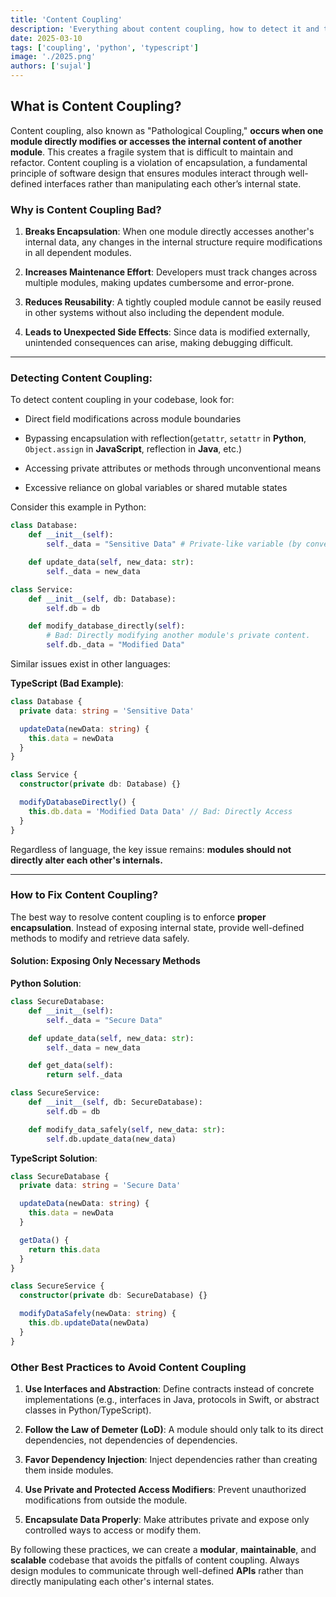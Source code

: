 ```yaml
---
title: 'Content Coupling'
description: 'Everything about content coupling, how to detect it and the solution for it'
date: 2025-03-10
tags: ['coupling', 'python', 'typescript']
image: './2025.png'
authors: ['sujal']
---
```


## What is Content Coupling?

Content coupling, also known as "Pathological Coupling," **occurs when one module directly modifies or accesses the internal content of another module**. This creates a fragile system that is difficult to maintain and refactor. Content coupling is a violation of encapsulation, a fundamental principle of software design that ensures modules interact through well-defined interfaces rather than manipulating each other’s internal state.

### Why is Content Coupling Bad?

1. **Breaks Encapsulation**: When one module directly accesses another's internal data, any changes in the internal structure require modifications in all dependent modules.

2. **Increases Maintenance Effort**: Developers must track changes across multiple modules, making updates cumbersome and error-prone.

3. **Reduces Reusability**: A tightly coupled module cannot be easily reused in other systems without also including the dependent module.

4. **Leads to Unexpected Side Effects**: Since data is modified externally, unintended consequences can arise, making debugging difficult.

---

### Detecting Content Coupling:

To detect content coupling in your codebase, look for:

- Direct field modifications across module boundaries

- Bypassing encapsulation with reflection(`getattr`, `setattr` in **Python**, `Object.assign` in **JavaScript**, reflection in **Java**, etc.)

- Accessing private attributes or methods through unconventional means

- Excessive reliance on global variables or shared mutable states

Consider this example in Python:

```py
class Database:
    def __init__(self):
        self._data = "Sensitive Data" # Private-like variable (by convention)

    def update_data(self, new_data: str):
        self._data = new_data

class Service:
    def __init__(self, db: Database):
        self.db = db

    def modify_database_directly(self):
        # Bad: Directly modifying another module's private content.
        self.db._data = "Modified Data"
```

Similar issues exist in other languages:

**TypeScript (Bad Example)**:

```ts
class Database {
  private data: string = 'Sensitive Data'

  updateData(newData: string) {
    this.data = newData
  }
}

class Service {
  constructor(private db: Database) {}

  modifyDatabaseDirectly() {
    this.db.data = 'Modified Data Data' // Bad: Directly Access
  }
}
```

Regardless of language, the key issue remains: **modules should not directly alter each other's internals.**

---

### How to Fix Content Coupling?

The best way to resolve content coupling is to enforce **proper encapsulation**. Instead of exposing internal state, provide well-defined methods to modify and retrieve data safely.

#### Solution: Exposing Only Necessary Methods

**Python Solution**:

```py
class SecureDatabase:
    def __init__(self):
        self._data = "Secure Data"

    def update_data(self, new_data: str):
        self._data = new_data

    def get_data(self):
        return self._data

class SecureService:
    def __init__(self, db: SecureDatabase):
        self.db = db

    def modify_data_safely(self, new_data: str):
        self.db.update_data(new_data)
```

**TypeScript Solution**:

```ts
class SecureDatabase {
  private data: string = 'Secure Data'

  updateData(newData: string) {
    this.data = newData
  }

  getData() {
    return this.data
  }
}

class SecureService {
  constructor(private db: SecureDatabase) {}

  modifyDataSafely(newData: string) {
    this.db.updateData(newData)
  }
}
```

### Other Best Practices to Avoid Content Coupling

1. **Use Interfaces and Abstraction**: Define contracts instead of concrete implementations (e.g., interfaces in Java, protocols in Swift, or abstract classes in Python/TypeScript).

2. **Follow the Law of Demeter (LoD)**: A module should only talk to its direct dependencies, not dependencies of dependencies.

3. **Favor Dependency Injection**: Inject dependencies rather than creating them inside modules.

4. **Use Private and Protected Access Modifiers**: Prevent unauthorized modifications from outside the module.

5. **Encapsulate Data Properly**: Make attributes private and expose only controlled ways to access or modify them.

By following these practices, we can create a **modular**, **maintainable**, and **scalable** codebase that avoids the pitfalls of content coupling. Always design modules to communicate through well-defined **APIs** rather than directly manipulating each other's internal states.
